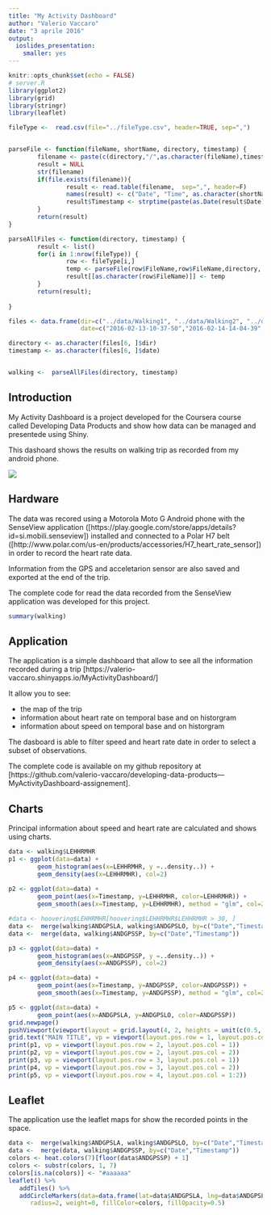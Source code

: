 ```yaml
---
title: "My Activity Dashboard"
author: "Valerio Vaccaro"
date: "3 aprile 2016"
output: 
  ioslides_presentation: 
    smaller: yes
---
```


```r
knitr::opts_chunk$set(echo = FALSE)
# server.R
library(ggplot2)
library(grid)
library(stringr)
library(leaflet)

fileType <-  read.csv(file="../fileType.csv", header=TRUE, sep=",")


parseFile <- function(fileName, shortName, directory, timestamp) {
        filename <- paste(c(directory,"/",as.character(fileName),timestamp,".csv"), collapse="")
        result = NULL
        str(filename)
        if(file.exists(filename)){
                result <- read.table(filename,  sep=",", header=F)
                names(result) <- c("Date", "Time", as.character(shortName))
                result$Timestamp <- strptime(paste(as.Date(result$Date),result$Time), "%Y-%m-%d %H:%M:%S")
        } 
        return(result)
}

parseAllFiles <- function(directory, timestamp) {
        result <- list()
        for(i in 1:nrow(fileType)) {
                row <- fileType[i,]
                temp <- parseFile(row$FileName,row$FileName,directory, timestamp)
                result[[as.character(row$FileName)]] <- temp
        }
        return(result);
        
}

files <- data.frame(dir=c("../data/Walking1", "../data/Walking2", "../data/Walking3", "../data/Walking4","../data/Walking5","../data/Walking6"),
                    date=c("2016-02-13-10-37-50","2016-02-14-14-04-39","2016-02-17-17-04-22","2016-02-18-17-04-44","2016-04-02-09-02-29","2016-04-03-08-28-28"))

directory <- as.character(files[6, ]$dir)
timestamp <- as.character(files[6, ]$date)


walking <-  parseAllFiles(directory, timestamp)
```

## Introduction
My Activity Dashboard is a project developed for the Coursera course called Developing Data Products and show how data can be managed and presentede using Shiny. 

This dashoard shows the results on walking trip as recorded from my android phone. 

![](site.png)
 
## Hardware 
The data was recored using a Motorola Moto G Android phone with the SenseView application ([https://play.google.com/store/apps/details?id=si.mobili.senseview]) installed and connected to a Polar H7 belt ([http://www.polar.com/us-en/products/accessories/H7_heart_rate_sensor]) in order to record the heart rate data. 

Information from the GPS and acceletarion sensor are also saved and exported at the end of the trip.

The complete code for read the data recorded from the SenseView application was developed for this project.

```r
summary(walking)
```


## Application
The application is a simple dashboard that allow to see all the information recorded during a trip [https://valerio-vaccaro.shinyapps.io/MyActivityDashboard/]

It allow you to see:

- the map of the trip
- information about heart rate on temporal base and on historgram
- information about speed on temporal base and on historgram

The dasboard is able to filter speed and heart rate date in order to select a subset of observations.

The complete code is available on my github repository at [https://github.com/valerio-vaccaro/developing-data-products---MyActivityDashboard-assignement].


## Charts
Principal information about speed and heart rate are calculated and shows using charts.

```r
data <- walking$LEHHRMHR
p1 <- ggplot(data=data) +
        geom_histogram(aes(x=LEHHRMHR, y =..density..)) +
        geom_density(aes(x=LEHHRMHR), col=2)
        
p2 <- ggplot(data=data) + 
        geom_point(aes(x=Timestamp, y=LEHHRMHR, color=LEHHRMHR)) +
        geom_smooth(aes(x=Timestamp, y=LEHHRMHR), method = "glm", col=2)

#data <- hoovering$LEHHRMHR[hoovering$LEHHRMHR$LEHHRMHR > 30, ]
data <-  merge(walking$ANDGPSLA, walking$ANDGPSLO, by=c("Date","Timestamp"))
data <-  merge(data, walking$ANDGPSSP, by=c("Date","Timestamp"))

p3 <- ggplot(data=data) +
        geom_histogram(aes(x=ANDGPSSP, y =..density..)) +
        geom_density(aes(x=ANDGPSSP), col=2)

p4 <- ggplot(data=data) + 
        geom_point(aes(x=Timestamp, y=ANDGPSSP, color=ANDGPSSP)) +
        geom_smooth(aes(x=Timestamp, y=ANDGPSSP), method = "glm", col=2)

p5 <- ggplot(data=data) + 
        geom_point(aes(x=ANDGPSLA, y=ANDGPSLO, color=ANDGPSSP)) 
grid.newpage()
pushViewport(viewport(layout = grid.layout(4, 2, heights = unit(c(0.5, 5, 5, 5), "null"))))   
grid.text("MAIN TITLE", vp = viewport(layout.pos.row = 1, layout.pos.col = 1:2))
print(p1, vp = viewport(layout.pos.row = 2, layout.pos.col = 1))         
print(p2, vp = viewport(layout.pos.row = 2, layout.pos.col = 2))
print(p3, vp = viewport(layout.pos.row = 3, layout.pos.col = 1))
print(p4, vp = viewport(layout.pos.row = 3, layout.pos.col = 2))
print(p5, vp = viewport(layout.pos.row = 4, layout.pos.col = 1:2))
```

## Leaflet
The application use the leaflet maps for show the recorded points in the space.

```r
data <-  merge(walking$ANDGPSLA, walking$ANDGPSLO, by=c("Date","Timestamp"))
data <-  merge(data, walking$ANDGPSSP, by=c("Date","Timestamp"))
colors <- heat.colors(7)[floor(data$ANDGPSSP) + 1]
colors <- substr(colors, 1, 7)
colors[is.na(colors)] <- "#aaaaaa"
leaflet() %>%
   addTiles() %>%  
   addCircleMarkers(data=data.frame(lat=data$ANDGPSLA, lng=data$ANDGPSLO), 
      radius=2, weight=0, fillColor=colors, fillOpacity=0.5)
```